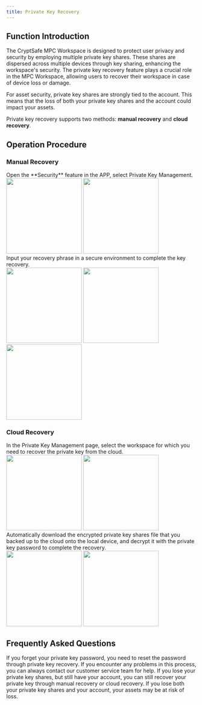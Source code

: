 ```yaml
---
title: Private Key Recovery
---
```


##  Function Introduction

The CryptSafe MPC Workspace is designed to protect user privacy and security by employing multiple private key shares. These shares are dispersed across multiple devices through key sharing, enhancing the workspace's security. The private key recovery feature plays a crucial role in the MPC Workspace, allowing users to recover their workspace in case of device loss or damage.

<Note>
For asset security, private key shares are strongly tied to the account. This means that the loss of both your private key shares and the account could impact your assets.
</Note>

Private key recovery supports two methods: **manual recovery** and **cloud recovery**.

##  Operation Procedure

### Manual Recovery

<Steps>
<Step title="APP Private Key Management">
   Open the **Security** feature in the APP, select Private Key Management.
<div className="w-full flex items-center justify-center">
    <CardGroup cols={2}>
        <img src="/images/user-guide/safe.jpg" width="200"/>
        <img src="/images/user-guide/recover1.png" width="200"/>
    </CardGroup>
</div>
</Step>


<Step title="Select Local Recovery">
    Input your recovery phrase in a secure environment to complete the key recovery.
<div className="w-full flex items-center justify-center">
    <CardGroup cols={3}>
        <img src="/images/user-guide/recover2.png" width="200"/>
        <img src="/images/user-guide/recover3.png" width="200"/>
        <img src="/images/user-guide/recover4.png" width="200"/>
    </CardGroup>
</div>
</Step>
</Steps>

### Cloud Recovery

<Steps>
<Step title="Select Cloud Recovery">
  In the Private Key Management page, select the workspace for which you need to recover the private key from the cloud.
<div className="w-full flex items-center justify-center">
    <CardGroup cols={2}>
        <img src="/images/user-guide/recover1.png" width="200"/>
         <img src="/images/user-guide/recover2.png" width="200"/>
       </CardGroup>
</div>

</Step>
<Step title="Download Private Key Share File">
    Automatically download the encrypted private key shares file that you backed up to the cloud onto the local device, and decrypt it with the private key password to complete the recovery.
<div className="w-full flex items-center justify-center">
    <CardGroup cols={2}>
       <img src="/images/user-guide/recover5.png" width="200"/>
        <img src="/images/user-guide/recover6.png" width="200"/>
    </CardGroup>
</div>

</Step>
</Steps>

##  Frequently Asked Questions

<Accordion title="What if I forget my private key password?">
If you forget your private key password, you need to reset the password through private key recovery. If you encounter any problems in this process, you can always contact our customer service team for help.
</Accordion>
<Accordion title="What if I lose my private key shares?">
If you lose your private key shares, but still have your account, you can still recover your private key through manual recovery or cloud recovery. If you lose both your private key shares and your account, your assets may be at risk of loss.
</Accordion>
